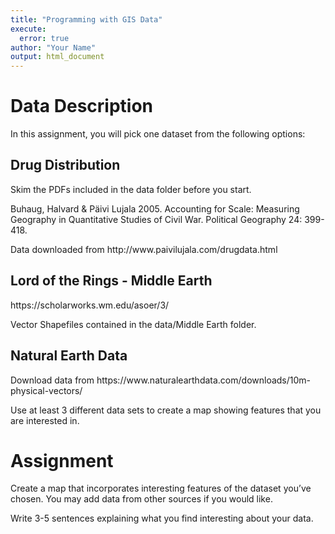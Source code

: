 ```yaml
---
title: "Programming with GIS Data"
execute:
  error: true
author: "Your Name"
output: html_document
---
```



# Data Description

In this assignment, you will pick one dataset from the following options:

## Drug Distribution

Skim the PDFs included in the data folder before you start.

Buhaug, Halvard & Päivi Lujala 2005. Accounting for Scale: Measuring Geography in Quantitative Studies of Civil War. Political Geography 24: 399-418.

Data downloaded from http://www.paivilujala.com/drugdata.html


## Lord of the Rings - Middle Earth

https://scholarworks.wm.edu/asoer/3/

Vector Shapefiles contained in the data/Middle Earth folder.


## Natural Earth Data

Download data from https://www.naturalearthdata.com/downloads/10m-physical-vectors/

Use at least 3 different data sets to create a map showing features that you are interested in.



# Assignment

Create a map that incorporates interesting features of the dataset you've chosen. You may add data from other sources if you would like.

Write 3-5 sentences explaining what you find interesting about your data.
